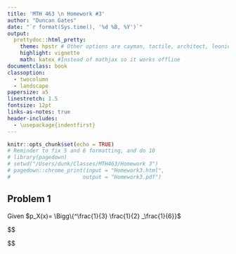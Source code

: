 ```yaml
---
title: 'MTH 463 \n Homework #3'
author: "Duncan Gates"
date: "`r format(Sys.time(), '%d %B, %Y')`"
output: 
  prettydoc::html_pretty:
    theme: hpstr # Other options are cayman, tactile, architect, leonids, hpstr
    highlight: vignette
    math: katex #Instead of mathjax so it works offline
documentclass: book
classoption:
  - twocolumn
  - landscape
papersize: a5
linestretch: 1.5
fontsize: 12pt
links-as-notes: true
header-includes:
  - \usepackage{indentfirst}
---
```


```r
knitr::opts_chunk$set(echo = TRUE)
# Reminder to fix 5 and 6 formatting, and do 10
# library(pagedown)
# setwd("/Users/dunk/Classes/MTH463/Homework 3")
# pagedown::chrome_print(input = "Homework3.html",
#                       output = "Homework3.pdf")
```

## Problem 1

Given $p_X(x)= \Bigg\{^\frac{1}{3} \frac{1}{2} _\frac{1}{6}}$





$$

$$
















